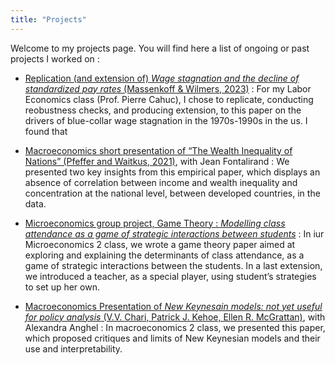 ```yaml
---
title: "Projects"
--- 
```


Welcome to my projects page. You will find here a list of ongoing or past projects I worked on :

- [Replication (and extension of) *Wage stagnation and the decline of standardized pay rates* (Massenkoff & Wilmers, 2023)](Labor_replication) : For my Labor Economics class (Prof. Pierre Cahuc), I chose to replicate, conducting reobustness checks, and producing extension, to this paper on the drivers of blue-collar wage stagnation in the 1970s-1990s in the us. I found that 

- [Macroeconomics short presentation of “The Wealth Inequality of Nations” (Pfeffer and Waitkus, 2021)](Pres_Macro), with Jean Fontalirand : We presented two key insights from this empirical paper, which displays an absence of correlation between income and wealth inequality and concentration at the national level, between developed countries, in the data. 

- [Microeconomics group project, Game Theory : *Modelling class attendance as a game of strategic
interactions between students*](Micro_Group_Project.pdf) : In iur Microeconomics 2 class, we wrote a game theory paper aimed at exploring and explaining the determinants of class attendance, as a game of strategic interactions between the students. In a last extension, we introduced a teacher, as a special player, using student's strategies to set up her own. 

- [Macroeconomics Presentation of *New Keynesain models: not yet useful for policy analysis* (V.V. Chari, Patrick J. Kehoe, Ellen R. McGrattan)](Macro_Presentation.pdf), with Alexandra Anghel : In macroeconomics 2 class, we presented this paper, which proposed critiques and limits of New Keynesian models and their use and interpretability. 
